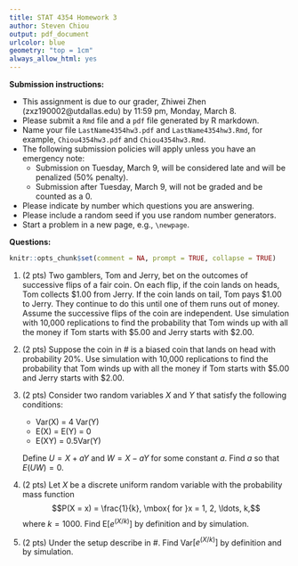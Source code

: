 ```yaml
---
title: STAT 4354 Homework 3
author: Steven Chiou
output: pdf_document
urlcolor: blue
geometry: "top = 1cm"
always_allow_html: yes
---
```


\begin{center}
Due date: Monday, March 8
\end{center}


**Submission instructions:**

  - This assignment is due to our grader, Zhiwei Zhen (zxz190002@utdallas.edu)
    by 11:59 pm, Monday, March 8. 
  - Please submit a `Rmd` file and a `pdf` file generated by R markdown.
  - Name your file `LastName4354hw3.pdf` and `LastName4354hw3.Rmd`, for example, `Chiou4354hw3.pdf` and `Chiou4354hw3.Rmd`.
  - The following submission policies will apply unless you have an emergency note:
      - Submission on Tuesday, March 9, will be considered late and will be penalized (50\% penalty).
      - Submission after Tuesday, March 9, will not be graded and be counted as a 0.
  - Please indicate by number which questions you are answering.
  - Please include a random seed if you use random number generators.
  - Start a problem in a new page, e.g., `\newpage`.

**Questions:** 

```R
knitr::opts_chunk$set(comment = NA, prompt = TRUE, collapse = TRUE)
```

1. (2 pts) Two gamblers, Tom and Jerry, bet on the outcomes of successive flips of a fair coin.
On each flip, if the coin lands on heads, Tom collects \$1.00 from Jerry. 
If the coin lands on tail, Tom pays \$1.00 to Jerry. 
They continue to do this until one of them runs out of money. 
Assume the successive flips of the coin are independent.
Use simulation with 10,000 replications to find the probability that Tom winds up with all the money if 
Tom starts with \$5.00 and Jerry starts with \$2.00. \label{coin}

2. (2 pts) 
Suppose the coin in \#\ref{coin} is a biased coin that lands on head with probability 20\%.
Use simulation with 10,000 replications to find the probability that Tom winds up with all the money if 
Tom starts with \$5.00 and Jerry starts with \$2.00. 

3. (2 pts)
Consider two random variables $X$ and $Y$ that satisfy the following conditions:

    - Var(X) = 4 Var(Y)
    - E(X) = E(Y) = 0
    - E(XY) = 0.5Var(Y)
  
    Define $U = X + aY$ and $W = X - aY$ for some constant $a$. Find $a$ so that $E(UW) = 0$.
    
4. (2 pts)
Let $X$ be a discrete uniform random variable with the probability mass function
$$P(X = x) = \frac{1}{k}, \mbox{ for }x = 1, 2, \ldots, k,$$
where $k = 1000$. Find E$[e^{(X/k)}]$ by definition and by simulation. \label{unif}

5. (2 pts)
Under the setup describe in \#\ref{unif}. 
Find Var$[e^{(X/k)}]$ by definition and by simulation. 